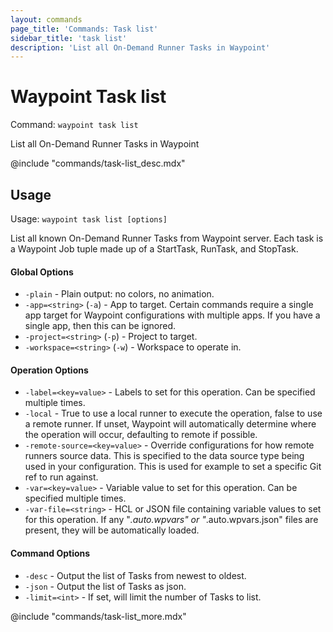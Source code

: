 ```yaml
---
layout: commands
page_title: 'Commands: Task list'
sidebar_title: 'task list'
description: 'List all On-Demand Runner Tasks in Waypoint'
---
```


# Waypoint Task list

Command: `waypoint task list`

List all On-Demand Runner Tasks in Waypoint

@include "commands/task-list_desc.mdx"

## Usage

Usage: `waypoint task list [options]`

List all known On-Demand Runner Tasks from Waypoint server. Each task is a
Waypoint Job tuple made up of a StartTask, RunTask, and StopTask.

#### Global Options

- `-plain` - Plain output: no colors, no animation.
- `-app=<string>` (`-a`) - App to target. Certain commands require a single app target for Waypoint configurations with multiple apps. If you have a single app, then this can be ignored.
- `-project=<string>` (`-p`) - Project to target.
- `-workspace=<string>` (`-w`) - Workspace to operate in.

#### Operation Options

- `-label=<key=value>` - Labels to set for this operation. Can be specified multiple times.
- `-local` - True to use a local runner to execute the operation, false to use a remote runner.
  If unset, Waypoint will automatically determine where the operation will occur,
  defaulting to remote if possible.
- `-remote-source=<key=value>` - Override configurations for how remote runners source data. This is specified to the data source type being used in your configuration. This is used for example to set a specific Git ref to run against.
- `-var=<key=value>` - Variable value to set for this operation. Can be specified multiple times.
- `-var-file=<string>` - HCL or JSON file containing variable values to set for this operation. If any "_.auto.wpvars" or "_.auto.wpvars.json" files are present, they will be automatically loaded.

#### Command Options

- `-desc` - Output the list of Tasks from newest to oldest.
- `-json` - Output the list of Tasks as json.
- `-limit=<int>` - If set, will limit the number of Tasks to list.

@include "commands/task-list_more.mdx"
